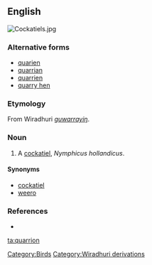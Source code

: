 ==English==
[[Image:Cockatiels.jpg|thumb|right]]
{{wikipedia|Cockatiel}}

===Alternative forms===
* [[quarien]]
* [[quarrian]]
* [[quarrien]]
* [[quarry hen]]

===Etymology===
From Wiradhuri ''[[guwarrayiŋ]]''.

===Noun===
{{en-noun}}

# A [[cockatiel]], ''Nymphicus hollandicus''.

====Synonyms====
* [[cockatiel]]
* [[weero]]

===References===
* {{reference-book |author=Dixon, R. M. W., Bruce Moore, W. S. Ramson, Mandy Thomas |year=2006 |title=Australian Aboriginal Words in English: Their Origin and Meaning |edition=2nd ed. |publisher=Oxford University Press |id=ISBN 0-19-554073-5 |pages=p. 87}}

[[Category:Birds]]
[[Category:Wiradhuri derivations]]

[[ta:quarrion]]